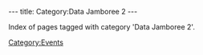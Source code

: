 ---
title: Category:Data Jamboree 2
---

Index of pages tagged with category 'Data Jamboree 2'.

[[Category:Events]]